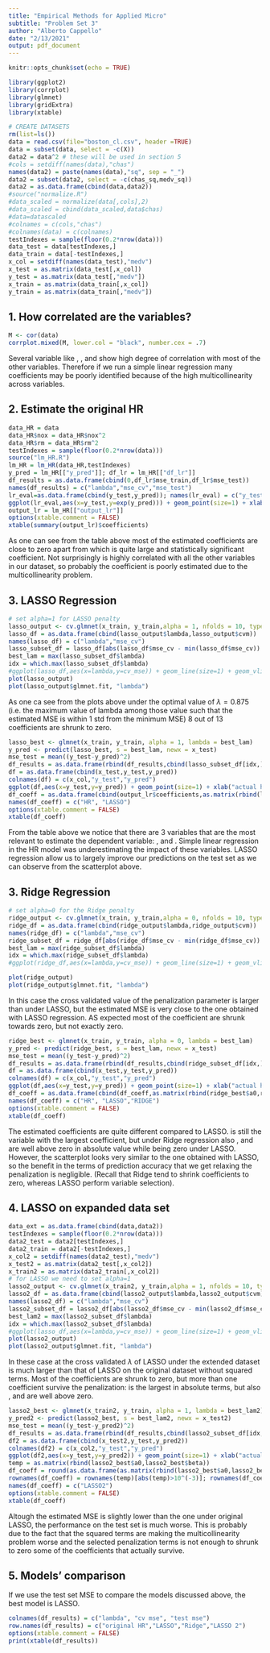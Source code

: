 ```yaml
---
title: "Empirical Methods for Applied Micro"
subtitle: "Problem Set 3"
author: "Alberto Cappello"
date: "2/13/2021"
output: pdf_document
---
```


```r
knitr::opts_chunk$set(echo = TRUE)
```

```r
library(ggplot2)
library(corrplot)
library(glmnet)
library(gridExtra)
library(xtable)
```


```r
# CREATE DATASETS
rm(list=ls())
data = read.csv(file="boston_cl.csv", header =TRUE)
data = subset(data, select = -c(X))
data2 = data^2 # these will be used in section 5
#cols = setdiff(names(data),"chas")
names(data2) = paste(names(data),"sq", sep = "_")
data2 = subset(data2, select = -c(chas_sq,medv_sq))
data2 = as.data.frame(cbind(data,data2))
#source("normalize.R")
#data_scaled = normalize(data[,cols],2)
#data_scaled = cbind(data_scaled,data$chas)
#data=datascaled
#colnames = c(cols,"chas")
#colnames(data) = c(colnames)
testIndexes = sample(floor(0.2*nrow(data)))
data_test = data[testIndexes,]
data_train = data[-testIndexes,]
x_col = setdiff(names(data_test),"medv")
x_test = as.matrix(data_test[,x_col])
y_test = as.matrix(data_test[,"medv"])
x_train = as.matrix(data_train[,x_col])
y_train = as.matrix(data_train[,"medv"])

```

## 1. How correlated are the variables?

```r
M <- cor(data)
corrplot.mixed(M, lower.col = "black", number.cex = .7)
```

Several variable like \textit{indus}, \textit{nox},\textit{stat} and \textit{tax} show high degree of correlation with most of the other variables. Therefore if we run a simple linear regression many coefficients may be poorly identified because of the high multicollinearity across variables.


## 2. Estimate the original HR

```r
data_HR = data
data_HR$nox = data_HR$nox^2
data_HR$rm = data_HR$rm^2
testIndexes = sample(floor(0.2*nrow(data)))
source("lm_HR.R") 
lm_HR = lm_HR(data_HR,testIndexes)
y_pred = lm_HR[["y_pred"]]; df_lr = lm_HR[["df_lr"]]
df_results = as.data.frame(cbind(0,df_lr$mse_train,df_lr$mse_test))
names(df_results) = c("lambda","mse_cv","mse_test")
lr_eval=as.data.frame(cbind(y_test,y_pred)); names(lr_eval) = c("y_test","y_pred")
ggplot(lr_eval,aes(x=y_test,y=exp(y_pred))) + geom_point(size=1) + xlab("actual house price") + ylab("predicted house price")
output_lr = lm_HR[["output_lr"]]
options(xtable.comment = FALSE)
xtable(summary(output_lr)$coefficients)
```
As one can see from the table above most of the estimated coefficients are close to zero apart from \textit{lstat} which is quite large and statistically significant coefficient. Not surprisingly \textit{lstat} is highly correlated with all the other variables in our dataset, so probably the coefficient is poorly estimated due to the multicollinearity problem.


## 3. LASSO Regression

```r
# set alpha=1 for LASSO penalty
lasso_output <- cv.glmnet(x_train, y_train,alpha = 1, nfolds = 10, type.measure="mse")
lasso_df = as.data.frame(cbind(lasso_output$lambda,lasso_output$cvm))
names(lasso_df) = c("lambda","mse_cv")
lasso_subset_df = lasso_df[abs(lasso_df$mse_cv - min(lasso_df$mse_cv)) < sd(lasso_df$mse_cv),]
best_lam = max(lasso_subset_df$lambda)
idx = which.max(lasso_subset_df$lambda)
#ggplot(lasso_df,aes(x=lambda,y=cv_mse)) + geom_line(size=1) + geom_vline(xintercept = best_lam, linetype="dotted", color = "red", size=1.5)
plot(lasso_output)
plot(lasso_output$glmnet.fit, "lambda")
```

As one ca see from the plots above under the optimal value of $\lambda = 0.875$ (i.e. the maximum value of lambda among those value such that the estimated MSE is within 1 std from the minimum MSE) 8 out of 13 coefficients are shrunk to zero. 


```r
lasso_best <- glmnet(x_train, y_train, alpha = 1, lambda = best_lam)
y_pred <- predict(lasso_best, s = best_lam, newx = x_test)
mse_test = mean((y_test-y_pred)^2)
df_results = as.data.frame(rbind(df_results,cbind(lasso_subset_df[idx,],mse_test)))
df = as.data.frame(cbind(x_test,y_test,y_pred))
colnames(df) = c(x_col,"y_test","y_pred")
ggplot(df,aes(x=y_test,y=y_pred)) + geom_point(size=1) + xlab("actual house price") + ylab("predicted house price")
df_coeff = as.data.frame(cbind(output_lr$coefficients,as.matrix(rbind(lasso_best$a0,lasso_best$beta))))
names(df_coeff) = c("HR", "LASSO")
options(xtable.comment = FALSE)
xtable(df_coeff)
```
From the table above we notice that there are 3 variables that are the most relevant to estimate the dependent variable: \textit{lstat}, \textit{rm} and \textit{ptratio}. Simple linear regression in the HR model was underestimating the impact of these variables. LASSO regression allow us to largely improve our predictions on the test set as we can observe from the scatterplot above.

## 3. Ridge Regression

```r
# set alpha=0 for the Ridge penalty
ridge_output <- cv.glmnet(x_train, y_train,alpha = 0, nfolds = 10, type.measure="mse")
ridge_df = as.data.frame(cbind(ridge_output$lambda,ridge_output$cvm))
names(ridge_df) = c("lambda","mse_cv")
ridge_subset_df = ridge_df[abs(ridge_df$mse_cv - min(ridge_df$mse_cv)) < sd(ridge_df$mse_cv),]
best_lam = max(ridge_subset_df$lambda)
idx = which.max(ridge_subset_df$lambda)
#ggplot(ridge_df,aes(x=lambda,y=cv_mse)) + geom_line(size=1) + geom_vline(xintercept = best_lam, linetype="dotted", color = "red", size=1.5)

plot(ridge_output)
plot(ridge_output$glmnet.fit, "lambda")
```

In this case the cross validated value of the penalization parameter is larger than under LASSO, but the estimated MSE is very close to the one obtained with LASSO regression. AS expected most of the coefficient are shrunk towards zero, but not exactly zero.

```r
ridge_best <- glmnet(x_train, y_train, alpha = 0, lambda = best_lam)
y_pred <- predict(ridge_best, s = best_lam, newx = x_test)
mse_test = mean((y_test-y_pred)^2)
df_results = as.data.frame(rbind(df_results,cbind(ridge_subset_df[idx,],mse_test)))
df = as.data.frame(cbind(x_test,y_test,y_pred))
colnames(df) = c(x_col,"y_test","y_pred")
ggplot(df,aes(x=y_test,y=y_pred)) + geom_point(size=1) + xlab("actual house price") + ylab("predicted house price")
df_coeff = as.data.frame(cbind(df_coeff,as.matrix(rbind(ridge_best$a0,ridge_best$beta))))
names(df_coeff) = c("HR", "LASSO","RIDGE")
options(xtable.comment = FALSE)
xtable(df_coeff)
```
The estimated coefficients are quite different compared to LASSO. \textit{lstat} is still the variable with the largest coefficient, but under Ridge regression also \textit{black}, \textit{rm} and \textit{chas} are well above zero in absolute value while being zero under LASSO. However, the scatterplot looks very similar to the one obtained with LASSO, so the benefit in the terms of prediction accuracy that we get relaxing the penalization is negligible. (Recall that Ridge tend to shrink coefficients to zero, whereas LASSO perform variable selection).

## 4. LASSO on expanded data set

```r
data_ext = as.data.frame(cbind(data,data2))
testIndexes = sample(floor(0.2*nrow(data)))
data2_test = data2[testIndexes,]
data2_train = data2[-testIndexes,]
x_col2 = setdiff(names(data2_test),"medv")
x_test2 = as.matrix(data2_test[,x_col2])
x_train2 = as.matrix(data2_train[,x_col2])
# for LASSO we need to set alpha=1
lasso2_output <- cv.glmnet(x_train2, y_train,alpha = 1, nfolds = 10, type.measure="mse")
lasso2_df = as.data.frame(cbind(lasso2_output$lambda,lasso2_output$cvm))
names(lasso2_df) = c("lambda","mse_cv")
lasso2_subset_df = lasso2_df[abs(lasso2_df$mse_cv - min(lasso2_df$mse_cv)) < sd(lasso2_df$mse_cv),]
best_lam2 = max(lasso2_subset_df$lambda)
idx = which.max(lasso2_subset_df$lambda)
#ggplot(lasso_df,aes(x=lambda,y=cv_mse)) + geom_line(size=1) + geom_vline(xintercept = best_lam, linetype="dotted", color = "red", size=1.5)
plot(lasso2_output)
plot(lasso2_output$glmnet.fit, "lambda")
```

In these case at the cross validated $\lambda$ of LASSO under the extended dataset is much larger than that of LASSO on the original dataset without squared terms. Most of the coefficients are shrunk to zero, but more than one coefficient survive the penalization: \textit{lstat} is the largest in absolute terms, but also \textit{ptratio}, \textit{black} and \textit{$rm^2$} are well above zero. 

```r
lasso2_best <- glmnet(x_train2, y_train, alpha = 1, lambda = best_lam2)
y_pred2 <- predict(lasso2_best, s = best_lam2, newx = x_test2)
mse_test = mean((y_test-y_pred2)^2)
df_results = as.data.frame(rbind(df_results,cbind(lasso2_subset_df[idx,],mse_test)))
df2 = as.data.frame(cbind(x_test2,y_test,y_pred2))
colnames(df2) = c(x_col2,"y_test","y_pred")
ggplot(df2,aes(x=y_test,y=y_pred2)) + geom_point(size=1) + xlab("actual house price") + ylab("predicted house price")
temp = as.matrix(rbind(lasso2_best$a0,lasso2_best$beta))
df_coeff = round(as.data.frame(as.matrix(rbind(lasso2_best$a0,lasso2_best$beta))[abs(temp)>10^(-3)]),3)
rownames(df_coeff) = rownames(temp)[abs(temp)>10^(-3)]; rownames(df_coeff)[1]=c("intercept")
names(df_coeff) = c("LASSO2")
options(xtable.comment = FALSE)
xtable(df_coeff)
```

Altough the estimated MSE is slightly lower than the one under original LASSO, the performance on the test set is much worse. This is probably due to the fact that the squared terms are making the multicollinearity problem worse and the selected penalization terms is not enough to shrunk to zero some of the coefficients that actually survive.

## 5. Models' comparison

If we use the test set MSE to compare the models discussed above, the best model is LASSO.

```r
colnames(df_results) = c("lambda", "cv mse", "test mse")
row.names(df_results) = c("original HR","LASSO","Ridge","LASSO 2")
options(xtable.comment = FALSE)
print(xtable(df_results))

```






